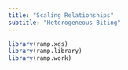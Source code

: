 ```yaml
---
title: "Scaling Relationships"
subtitle: "Heterogeneous Biting"
---
```



```r
library(ramp.xds)
library(ramp.library)
library(ramp.work)
```

